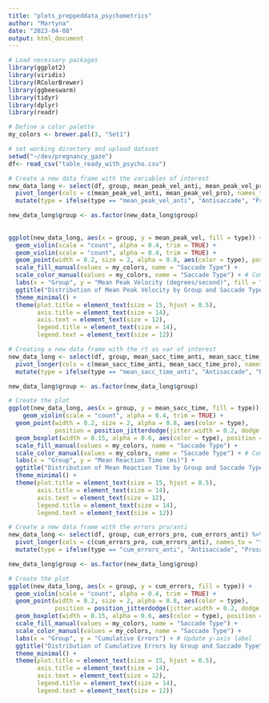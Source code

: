 ```yaml
---
title: "plots_preppeddata_psychometrics"
author: "Martyna"
date: "2023-04-08"
output: html_document
---
```


```r
# Load necessary packages
library(ggplot2)
library(viridis)
library(RColorBrewer)
library(ggbeeswarm)
library(tidyr)
library(dplyr)
library(readr)

# Define a color palette
my_colors <- brewer.pal(3, "Set1")

# set working directory and upload dataset
setwd("~/dev/pregnancy_gaze")
df<- read_csv("table_ready_with_psycho.csv")
```

```r
# Create a new data frame with the variables of interest
new_data_long <- select(df, group, mean_peak_vel_anti, mean_peak_vel_pro) %>%
  pivot_longer(cols = c(mean_peak_vel_anti, mean_peak_vel_pro), names_to = "type", values_to = "mean_peak_vel") %>%
  mutate(type = ifelse(type == "mean_peak_vel_anti", "Antisaccade", "Prosaccade"))

new_data_long$group <- as.factor(new_data_long$group)
  
  
ggplot(new_data_long, aes(x = group, y = mean_peak_vel, fill = type)) +
  geom_violin(scale = "count", alpha = 0.4, trim = TRUE) +
  geom_violin(scale = "count", alpha = 0.4, trim = TRUE) +
  geom_point(width = 0.2, size = 2, alpha = 0.8, aes(color = type), position = position_jitterdodge(jitter.width = 0.2, dodge.width = 0.8)) + # Separate jittered points  geom_boxplot(width = 0.15, alpha = 0.6, aes(color = type), position = position_dodge(0.8)) +
  scale_fill_manual(values = my_colors, name = "Saccade Type") +
  scale_color_manual(values = my_colors, name = "Saccade Type") + # Combine legends
  labs(x = "Group", y = "Mean Peak Velocity (degrees/second)", fill = "") +
  ggtitle("Distribution of Mean Peak Velocity by Group and Saccade Type") +
  theme_minimal() +
  theme(plot.title = element_text(size = 15, hjust = 0.5),
        axis.title = element_text(size = 14),
        axis.text = element_text(size = 12),
        legend.title = element_text(size = 14),
        legend.text = element_text(size = 12))


```

```r
# Creating a new data frame with the rt as var of interest
new_data_long <- select(df, group, mean_sacc_time_anti, mean_sacc_time_pro) %>%
  pivot_longer(cols = c(mean_sacc_time_anti, mean_sacc_time_pro), names_to = "type", values_to = "mean_sacc_time") %>%
  mutate(type = ifelse(type == "mean_sacc_time_anti", "Antisaccade", "Prosaccade"))

new_data_long$group <- as.factor(new_data_long$group)

# Create the plot
ggplot(new_data_long, aes(x = group, y = mean_sacc_time, fill = type)) +
    geom_violin(scale = "count", alpha = 0.4, trim = TRUE) +
  geom_point(width = 0.2, size = 2, alpha = 0.8, aes(color = type), 
             position = position_jitterdodge(jitter.width = 0.2, dodge.width = 0.8)) + # Separate jittered points
  geom_boxplot(width = 0.15, alpha = 0.6, aes(color = type), position = position_dodge(0.8)) +
  scale_fill_manual(values = my_colors, name = "Saccade Type") +
  scale_color_manual(values = my_colors, name = "Saccade Type") + # Combine legends
  labs(x = "Group", y = "Mean Reaction Time (ms)") +
  ggtitle("Distribution of Mean Reaction Time by Group and Saccade Type") +
  theme_minimal() +
  theme(plot.title = element_text(size = 15, hjust = 0.5),
        axis.title = element_text(size = 14),
        axis.text = element_text(size = 12),
        legend.title = element_text(size = 14),
        legend.text = element_text(size = 12))

```

```r
# Create a new data frame with the errors pro/anti
new_data_long <- select(df, group, cum_errors_pro, cum_errors_anti) %>%
  pivot_longer(cols = c(cum_errors_pro, cum_errors_anti), names_to = "type", values_to = "cum_errors") %>%
  mutate(type = ifelse(type == "cum_errors_anti", "Antisaccade", "Prosaccade"))

new_data_long$group <- as.factor(new_data_long$group)

# Create the plot
ggplot(new_data_long, aes(x = group, y = cum_errors, fill = type)) +
  geom_violin(scale = "count", alpha = 0.4, trim = TRUE) +
  geom_point(width = 0.2, size = 2, alpha = 0.8, aes(color = type), 
             position = position_jitterdodge(jitter.width = 0.2, dodge.width = 0.8)) + # Separate jittered points
  geom_boxplot(width = 0.15, alpha = 0.6, aes(color = type), position = position_dodge(0.8)) +
  scale_fill_manual(values = my_colors, name = "Saccade Type") +
  scale_color_manual(values = my_colors, name = "Saccade Type") +
  labs(x = "Group", y = "Cumulative Errors") + # Update y-axis label
  ggtitle("Distribution of Cumulative Errors by Group and Saccade Type") +
  theme_minimal() +
  theme(plot.title = element_text(size = 15, hjust = 0.5),
        axis.title = element_text(size = 14),
        axis.text = element_text(size = 12),
        legend.title = element_text(size = 14),
        legend.text = element_text(size = 12))

```

